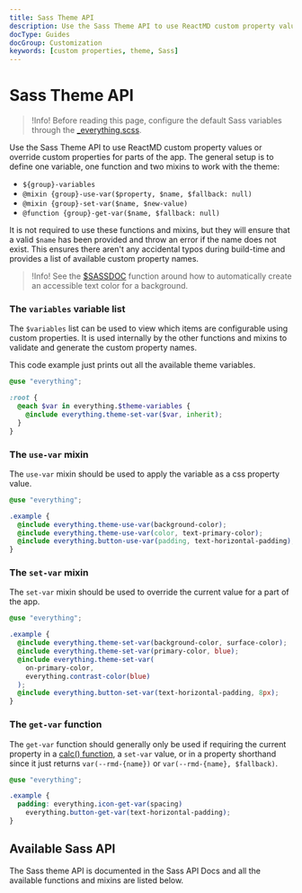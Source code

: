 ```yaml
---
title: Sass Theme API
description: Use the Sass Theme API to use ReactMD custom property values or override custom properties for parts of the app.
docType: Guides
docGroup: Customization
keywords: [custom properties, theme, Sass]
---
```



# Sass Theme API

> !Info! Before reading this page, configure the default Sass variables through
> the [\_everything.scss](./how-to-customize#_everythingscss).

Use the Sass Theme API to use ReactMD custom property values or override custom
properties for parts of the app. The general setup is to define one variable,
one function and two mixins to work with the theme:

- `${group}-variables`
- `@mixin {group}-use-var($property, $name, $fallback: null)`
- `@mixin {group}-set-var($name, $new-value)`
- `@function {group}-get-var($name, $fallback: null)`

It is not required to use these functions and mixins, but they will ensure that
a valid `$name` has been provided and throw an error if the name does not
exist. This ensures there aren't any accidental typos during build-time and
provides a list of available custom property names.

> !Info! See the [$SASSDOC](contrast-color) function around how to
> automatically create an accessible text color for a background.

### The `variables` variable list

The `$variables` list can be used to view which items are configurable using
custom properties. It is used internally by the other functions and mixins to
validate and generate the custom property names.

This code example just prints out all the available theme variables.

```scss compile
@use "everything";

:root {
  @each $var in everything.$theme-variables {
    @include everything.theme-set-var($var, inherit);
  }
}
```

### The `use-var` mixin

The `use-var` mixin should be used to apply the variable as a css property
value.

```scss compile
@use "everything";

.example {
  @include everything.theme-use-var(background-color);
  @include everything.theme-use-var(color, text-primary-color);
  @include everything.button-use-var(padding, text-horizontal-padding);
}
```

### The `set-var` mixin

The `set-var` mixin should be used to override the current value for a part of
the app.

```scss compile
@use "everything";

.example {
  @include everything.theme-set-var(background-color, surface-color);
  @include everything.theme-set-var(primary-color, blue);
  @include everything.theme-set-var(
    on-primary-color,
    everything.contrast-color(blue)
  );
  @include everything.button-set-var(text-horizontal-padding, 8px);
}
```

### The `get-var` function

The `get-var` function should generally only be used if requiring the current
property in a
[calc() function](https://developer.mozilla.org/en-US/docs/Web/CSS/calc), a
`set-var` value, or in a property shorthand since it just returns
`var(--rmd-{name})` or `var(--rmd-{name}, $fallback)`.

```scss compile
@use "everything";

.example {
  padding: everything.icon-get-var(spacing)
    everything.button-get-var(text-horizontal-padding);
}
```

## Available Sass API

The Sass theme API is documented in the Sass API Docs and all the available
functions and mixins are listed below.

<AvailableSassAPI />
